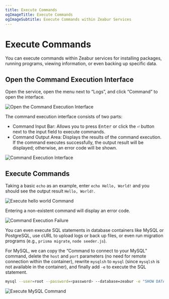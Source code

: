 ```yaml
---
title: Execute Commands
ogImageTitle: Execute Commands
ogImageSubtitle: Execute Commands within Zeabur Services
---
```


# Execute Commands

You can execute commands within Zeabur services for installing packages, running programs, viewing information, or even backing up specific data.

## Open the Command Execution Interface

Open the service, open the menu next to “Logs”, and click “Command” to open the interface.

![Open the Command Execution Interface](/deploy/command-execution/open-command-executor.webp)

The command execution interface consists of two parts:

- Command Input Bar: Allows you to press <kbd>Enter</kbd> or click the <kbd>⏎</kbd> button next to the input field to execute commands.
- Command Output Area: Displays the results of the command execution. If the command executes successfully, the output result will be displayed; otherwise, an error code will be shown.

![Command Execution Interface](/deploy/command-execution/interface.webp)

## Execute Commands

Taking a basic `echo` as an example, enter `echo Hello, World!` and you should see the output result `Hello, World!`.

![Execute hello world Command](/deploy/command-execution/command-success.webp)

Entering a non-existent command will display an error code.

![Command Execution Failure](/deploy/command-execution/command-error.webp)

You can even execute SQL statements in database containers like MySQL or PostgreSQL, use cURL to upload logs or back up files, or even run migration programs (e.g., `prisma migrate`, `node seeder.js`).

For MySQL, we can copy the “Command to connect to your MySQL” command, delete the `host` and `port` parameters (no need for remote connection within the container), rewrite `mysqlsh` to `mysql` (since `mysqlsh` is not available in the container), and finally add `-e` to execute the SQL statement.

```bash
mysql --user=root --password=<password> --database=zeabur -e "SHOW DATABASES;"
```

![Execute MySQL Command](/deploy/command-execution/mysql-example.webp)
